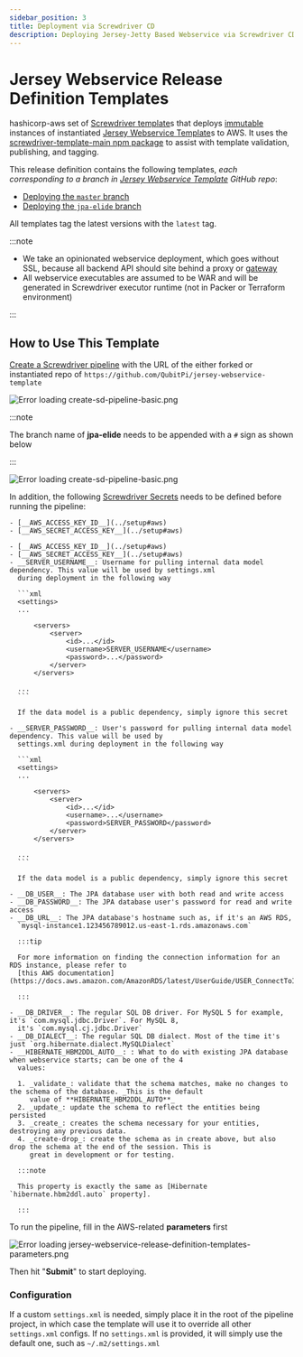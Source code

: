 ```yaml
---
sidebar_position: 3
title: Deployment via Screwdriver CD
description: Deploying Jersey-Jetty Based Webservice via Screwdriver CD Template
---
```



Jersey Webservice Release Definition Templates
==============================================

hashicorp-aws set of [Screwdriver template][Screwdriver CD template]s that deploys
[immutable][Immutable Infrastructure] instances of instantiated [Jersey Webservice Template]s to AWS. It uses the
[screwdriver-template-main npm package] to assist with template validation, publishing, and tagging.

This release definition contains the following templates, _each corresponding to a branch in
[Jersey Webservice Template] GitHub repo_:

- [Deploying the `master` branch](https://github.com/QubitPi/hashicorp-aws/tree/master/adaptors/screwdriver-cd/templates/jersey-webservice-template-basic-sd-template.yaml)
- [Deploying the `jpa-elide` branch](https://github.com/QubitPi/hashicorp-aws/tree/master/adaptors/screwdriver-cd/templates/jersey-webservice-template-jpa-sd-template.yaml)

All templates tag the latest versions with the `latest` tag.

:::note

- We take an opinionated webservice deployment, which goes without SSL, because all backend API should site behind a
  proxy or [gateway](../kong-api-gateway)
- All webservice executables are assumed to be WAR and will be generated in Screwdriver executor runtime (not in Packer
  or Terraform environment)

:::

How to Use This Template
------------------------

[Create a Screwdriver pipeline](../adaptors/screwdriver-cd#1-creating-a-screwdriver-pipeline) with the URL of the either
forked or instantiated repo of `https://github.com/QubitPi/jersey-webservice-template`

<Tabs>
<TabItem value="basic" label="Basic Webservice Repo URL" default>

![Error loading create-sd-pipeline-basic.png](./img/create-sd-pipeline-basic.png)

</TabItem>
<TabItem value="jpa" label="JPA Webservice Repo URL">

:::note

The branch name of __jpa-elide__ needs to be appended with a `#` sign as shown below

:::

![Error loading create-sd-pipeline-basic.png](./img/create-sd-pipeline-jpa.png)

</TabItem>
</Tabs>

In addition, the following [Screwdriver Secrets][Screwdriver CD Secrets] needs to be defined before running the pipeline:

<Tabs>
  <TabItem value="basic" label="Basic Webservice Repo URL" default>

    - [__AWS_ACCESS_KEY_ID__](../setup#aws)
    - [__AWS_SECRET_ACCESS_KEY__](../setup#aws)

  </TabItem>
  <TabItem value="jpa" label="JPA Webservice Repo URL">

    - [__AWS_ACCESS_KEY_ID__](../setup#aws)
    - [__AWS_SECRET_ACCESS_KEY__](../setup#aws)
    - __SERVER_USERNAME__: Username for pulling internal data model dependency. This value will be used by settings.xml
      during deployment in the following way

      ```xml
      <settings>
      ...
      
          <servers>
              <server>
                  <id>...</id>
                  <username>SERVER_USERNAME</username>
                  <password>...</password>
              </server>
          </servers>
      
      ...
      ```

      If the data model is a public dependency, simply ignore this secret

    - __SERVER_PASSWORD__: User's password for pulling internal data model dependency. This value will be used by
      settings.xml during deployment in the following way

      ```xml
      <settings>
      ...
      
          <servers>
              <server>
                  <id>...</id>
                  <username>...</username>
                  <password>SERVER_PASSWORD</password>
              </server>
          </servers>
      
      ...
      ```

      If the data model is a public dependency, simply ignore this secret

    - __DB_USER__: The JPA database user with both read and write access
    - __DB_PASSWORD__: The JPA database user's password for read and write access
    - __DB_URL__: The JPA database's hostname such as, if it's an AWS RDS,
      `mysql-instance1.123456789012.us-east-1.rds.amazonaws.com`

      :::tip

      For more information on finding the connection information for an RDS instance, please refer to
      [this AWS documentation](https://docs.aws.amazon.com/AmazonRDS/latest/UserGuide/USER_ConnectToInstance.html#USER_ConnectToInstance.EndpointAndPort)

      :::

    - __DB_DRIVER__: The regular SQL DB driver. For MySQL 5 for example, it's `com.mysql.jdbc.Driver`. For MySQL 8,
      it's `com.mysql.cj.jdbc.Driver`
    - __DB_DIALECT__: The regular SQL DB dialect. Most of the time it's just `org.hibernate.dialect.MySQLDialect`
    - __HIBERNATE_HBM2DDL_AUTO__: : What to do with existing JPA database when webservice starts; can be one of the 4
      values:

      1. _validate_: validate that the schema matches, make no changes to the schema of the database. _This is the default
         value of **HIBERNATE_HBM2DDL_AUTO**_
      2. _update_: update the schema to reflect the entities being persisted
      3. _create_: creates the schema necessary for your entities, destroying any previous data.
      4. _create-drop_: create the schema as in create above, but also drop the schema at the end of the session. This is
         great in development or for testing.

      :::note
      
      This property is exactly the same as [Hibernate `hibernate.hbm2ddl.auto` property].
      
      :::

  </TabItem>
</Tabs>

To run the pipeline, fill in the AWS-related **parameters** first

![Error loading jersey-webservice-release-definition-templates-parameters.png](img/jersey-webservice-release-definition-templates-parameters.png)

Then hit "**Submit**" to start deploying.

### Configuration

If a custom `settings.xml` is needed, simply place it in the root of the pipeline project, in which case the template
will use it to override all other `settings.xml` configs. If no `settings.xml` is provided, it will simply use the
default one, such as `~/.m2/settings.xml`

[Immutable Infrastructure]: https://www.hashicorp.com/resources/what-is-mutable-vs-immutable-infrastructure

[Jersey Webservice Template]: https://qubitpi.github.io/jersey-webservice-template/

[Screwdriver CD Secrets]: https://screwdriver-docs.qubitpi.org/user-guide/configuration/secrets
[Screwdriver CD template]: https://screwdriver-docs.qubitpi.org/user-guide/templates/job-templates
[screwdriver-template-main npm package]: https://github.com/QubitPi/screwdriver-cd-template-main
